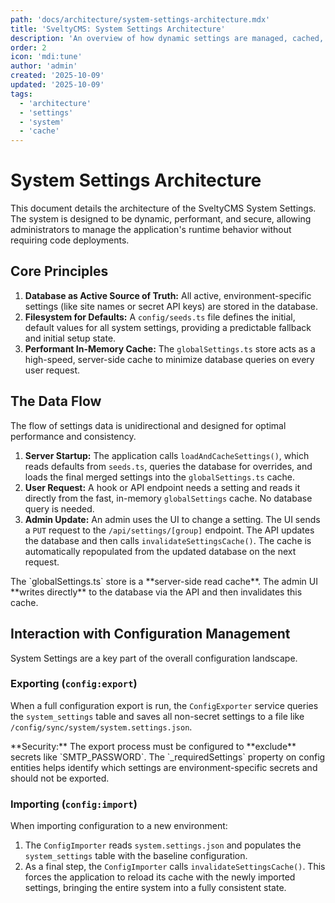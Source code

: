 ```yaml
---
path: 'docs/architecture/system-settings-architecture.mdx'
title: 'SveltyCMS: System Settings Architecture'
description: 'An overview of how dynamic settings are managed, cached, and synchronized.'
order: 2
icon: 'mdi:tune'
author: 'admin'
created: '2025-10-09'
updated: '2025-10-09'
tags:
  - 'architecture'
  - 'settings'
  - 'system'
  - 'cache'
---
```



# System Settings Architecture

This document details the architecture of the SveltyCMS System Settings. The system is designed to be dynamic, performant, and secure, allowing administrators to manage the application's runtime behavior without requiring code deployments.

## Core Principles

1.  **Database as Active Source of Truth:** All active, environment-specific settings (like site names or secret API keys) are stored in the database.
2.  **Filesystem for Defaults:** A `config/seeds.ts` file defines the initial, default values for all system settings, providing a predictable fallback and initial setup state.
3.  **Performant In-Memory Cache:** The `globalSettings.ts` store acts as a high-speed, server-side cache to minimize database queries on every user request.

## The Data Flow

The flow of settings data is unidirectional and designed for optimal performance and consistency.

1.  **Server Startup:** The application calls `loadAndCacheSettings()`, which reads defaults from `seeds.ts`, queries the database for overrides, and loads the final merged settings into the `globalSettings.ts` cache.
2.  **User Request:** A hook or API endpoint needs a setting and reads it directly from the fast, in-memory `globalSettings` cache. No database query is needed.
3.  **Admin Update:** An admin uses the UI to change a setting. The UI sends a `PUT` request to the `/api/settings/[group]` endpoint. The API updates the database and then calls `invalidateSettingsCache()`. The cache is automatically repopulated from the updated database on the next request.

<Callout type="info">
	The `globalSettings.ts` store is a **server-side read cache**. The admin UI **writes directly** to the database via the API and then invalidates
	this cache.
</Callout>

## Interaction with Configuration Management

System Settings are a key part of the overall configuration landscape.

### Exporting (`config:export`)

When a full configuration export is run, the `ConfigExporter` service queries the `system_settings` table and saves all non-secret settings to a file like `/config/sync/system/system.settings.json`.

<Callout type="warning">
	**Security:** The export process must be configured to **exclude** secrets like `SMTP_PASSWORD`. The `_requiredSettings` property on config entities
	helps identify which settings are environment-specific secrets and should not be exported.
</Callout>

### Importing (`config:import`)

When importing configuration to a new environment:

1.  The `ConfigImporter` reads `system.settings.json` and populates the `system_settings` table with the baseline configuration.
2.  As a final step, the `ConfigImporter` calls `invalidateSettingsCache()`. This forces the application to reload its cache with the newly imported settings, bringing the entire system into a fully consistent state.
